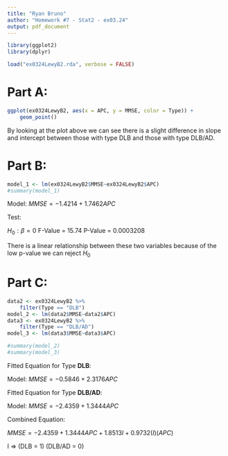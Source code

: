 ```yaml
---
title: "Ryan Bruno"
author: "Homework #7 - Stat2 - ex03.24"
output: pdf_document
---
```


```r
library(ggplot2)
library(dplyr)

load("ex0324LewyB2.rda", verbose = FALSE)
```

# Part A:
```r
ggplot(ex0324LewyB2, aes(x = APC, y = MMSE, color = Type)) + 
    geom_point()
```

By looking at the plot above we can see there is a slight difference in slope and intercept between those with type DLB and those with type DLB/AD.

# Part B:
```r
model_1 <- lm(ex0324LewyB2$MMSE~ex0324LewyB2$APC)
#summary(model_1)
```

Model: $MMSE = -1.4214 + 1.7462APC$

Test:

$H_{0}: \beta = 0$
F-Value = 15.74
P-Value = 0.0003208

There is a linear relationship between these two variables because of the low p-value we can reject $H_{0}$

# Part C:
```r
data2 <- ex0324LewyB2 %>%
    filter(Type == "DLB")
model_2 <- lm(data2$MMSE~data2$APC)
data3 <- ex0324LewyB2 %>%
    filter(Type == "DLB/AD")
model_3 <- lm(data3$MMSE~data3$APC)

#summary(model_2)
#summary(model_3)
```

Fitted Equation for Type **DLB**:

Model: $MMSE = -0.5846 + 2.3176APC$

Fitted Equation for Type **DLB/AD**:

Model: $MMSE = -2.4359 + 1.3444APC$

Combined Equation:

$MMSE = -2.4359 + 1.3444APC + 1.8513I + 0.9732(I)(APC)$

I => (DLB = 1) (DLB/AD  = 0)
